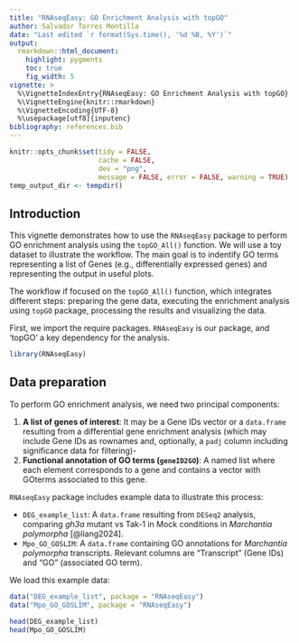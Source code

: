 ```yaml
---
title: "RNAseqEasy: GO Enrichment Analysis with topGO"
author: Salvador Torres Montilla
date: "Last edited `r format(Sys.time(), '%d %B, %Y')`"
output: 
  rmarkdown::html_document:
    highlight: pygments
    toc: true
    fig_width: 5
vignette: >
  %\VignetteIndexEntry{RNAseqEasy: GO Enrichment Analysis with topGO}
  %\VignetteEngine{knitr::rmarkdown}
  %\VignetteEncoding{UTF-8}
  %\usepackage[utf8]{inputenc}
bibliography: references.bib
---
```


```r
knitr::opts_chunk$set(tidy = FALSE,
                      cache = FALSE,
                      dev = "png",
                      message = FALSE, error = FALSE, warning = TRUE)
temp_output_dir <- tempdir()
```	

## Introduction

This vignette demonstrates how to use the `RNAseqEasy` package to perform GO enrichment analysis using the `topGO_All()` function. We will use a toy dataset to illustrate the workflow. The main goal is to indentify GO terms representing a list of Genes (e.g., differentially expressed genes) and representing the output in useful plots.

The workflow if focused on the `topGO_All()` function, which integrates different steps: preparing the gene data, executing the enrichment analysis using `topGO` package, processing the results and visualizing the data.

First, we import the require packages. `RNAseqEasy` is our package, and 'topGO' a key dependency for the analysis.

```r
library(RNAseqEasy)
```

## Data preparation

To perform GO enrichment analysis, we need two principal components:

1.  **A list of genes of interest**: It may be a Gene IDs vector or a `data.frame` resulting from a differential gene enrichment analysis (which may include Gene IDs as rownames and, optionally, a `padj` column including significance data for filtering)-
2.  **Functional annotation of GO terms (`geneID2GO`)**: A named list where each element corresponds to a gene and contains a vector with GOterms associated to this gene.

`RNAseqEasy` package includes example data to illustrate this process:

-   `DEG_example_list`: A `data.frame` resulting from `DESeq2` analysis, comparing *gh3a* mutant vs Tak-1 in Mock conditions in *Marchantia polymorpha* [@liang2024].
-   `Mpo_GO_GOSLIM`: A `data.frame` containing GO annotations for *Marchantia polymorpha* transcripts. Relevant columns are "Transcript" (Gene IDs) and "GO" (associated GO term).

We load this example data:

```r
data("DEG_example_list", package = "RNAseqEasy")
data("Mpo_GO_GOSLIM", package = "RNAseqEasy")

head(DEG_example_list)
head(Mpo_GO_GOSLIM)
```
